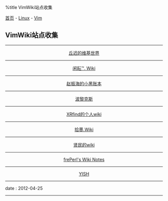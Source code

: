 %title VimWiki站点收集

[[../../../index|首页]] - [[../index|Linux]] - [[index|Vim]]
==VimWiki站点收集==
----
<center>
[http://wiki.ktmud.com/ 丘迟的维基世界]
----
[http://wiki.hotoo.me/ 闲耘™. Wiki]
----
[http://www.zhaozhenhai.tk 赵振海的小黑账本]
----
[http://www.berlinix.com/ 波黎克斯]
----
[http://ray-x.me/ XRfind的个人wiki]
----
[http://zwiki.sinaapp.com/ 拾墨.Wiki]
----
[http://chenxianmin.com/wiki/ 贤民的wiki]
----
[http://phpstone.com/wiki/ frePerl's Wiki Notes]
----
[http://yishanhe.net/wiki/ YISH]
</center>
----
<red>date</red> : 2012-04-25
----
